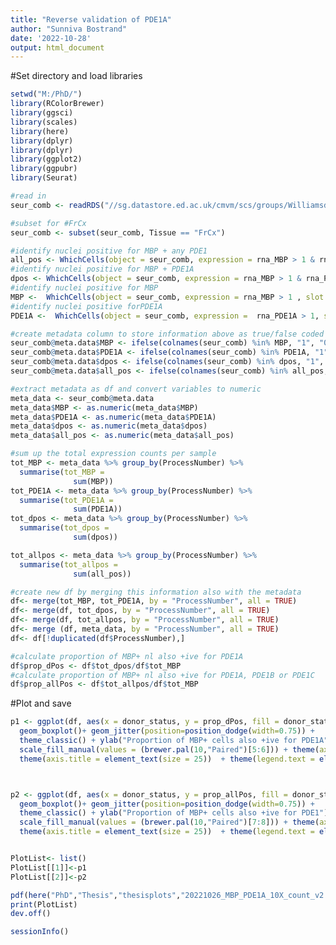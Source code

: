 ---
title: "Reverse validation of PDE1A"
author: "Sunniva Bostrand"
date: '2022-10-28'
output: html_document
---
#Set directory and load libraries
```{r}
setwd("M:/PhD/")
library(RColorBrewer)
library(ggsci)
library(scales)
library(here)
library(dplyr)
library(dplyr)
library(ggplot2)
library(ggpubr)
library(Seurat)
```

```{r}
#read in
seur_comb <- readRDS("//sg.datastore.ed.ac.uk/cmvm/scs/groups/Williamsdata/Sunniva/HD/datasets/06_swapped/20211005_seur_comb_qc_integrated_annot_swappedsamples.rds")

#subset for #FrCx
seur_comb <- subset(seur_comb, Tissue == "FrCx")

#identify nuclei positive for MBP + any PDE1
all_pos <- WhichCells(object = seur_comb, expression = rna_MBP > 1 & rna_PDE1B > 1 | rna_MBP > 1 & rna_PDE1C > 1 | rna_MBP > 1 & rna_PDE1A > 1, slot = "counts")
#identify nuclei positive for MBP + PDE1A
dpos <- WhichCells(object = seur_comb, expression = rna_MBP > 1 & rna_PDE1A > 1, slot = "counts")
#identify nuclei positive for MBP 
MBP <-  WhichCells(object = seur_comb, expression = rna_MBP > 1 , slot = "counts")
#identify nuclei positive forPDE1A
PDE1A <-  WhichCells(object = seur_comb, expression =  rna_PDE1A > 1, slot = "counts")

#create metadata column to store information above as true/false coded with 1 = T and 0 = F
seur_comb@meta.data$MBP <- ifelse(colnames(seur_comb) %in% MBP, "1", "0")
seur_comb@meta.data$PDE1A <- ifelse(colnames(seur_comb) %in% PDE1A, "1", "0")
seur_comb@meta.data$dpos <- ifelse(colnames(seur_comb) %in% dpos, "1", "0")
seur_comb@meta.data$all_pos <- ifelse(colnames(seur_comb) %in% all_pos, "1", "0")

#extract metadata as df and convert variables to numeric
meta_data <- seur_comb@meta.data 
meta_data$MBP <- as.numeric(meta_data$MBP)
meta_data$PDE1A <- as.numeric(meta_data$PDE1A)
meta_data$dpos <- as.numeric(meta_data$dpos)
meta_data$all_pos <- as.numeric(meta_data$all_pos)

#sum up the total expression counts per sample
tot_MBP <- meta_data %>% group_by(ProcessNumber) %>% 
  summarise(tot_MBP = 
              sum(MBP))
tot_PDE1A <- meta_data %>% group_by(ProcessNumber) %>% 
  summarise(tot_PDE1A = 
              sum(PDE1A))
tot_dpos <- meta_data %>% group_by(ProcessNumber) %>% 
  summarise(tot_dpos = 
              sum(dpos))

tot_allpos <- meta_data %>% group_by(ProcessNumber) %>% 
  summarise(tot_allpos = 
              sum(all_pos))

#create new df by merging this information also with the metadata
df<- merge(tot_MBP, tot_PDE1A, by = "ProcessNumber", all = TRUE)
df<- merge(df, tot_dpos, by = "ProcessNumber", all = TRUE)
df<- merge(df, tot_allpos, by = "ProcessNumber", all = TRUE)
df<- merge (df, meta_data, by = "ProcessNumber", all = TRUE)
df<- df[!duplicated(df$ProcessNumber),]

#calculate proportion of MBP+ nl also +ive for PDE1A
df$prop_dPos <- df$tot_dpos/df$tot_MBP
#calculate proportion of MBP+ nl also +ive for PDE1A, PDE1B or PDE1C
df$prop_allPos <- df$tot_allpos/df$tot_MBP

```

#Plot and save
```{r}
p1 <- ggplot(df, aes(x = donor_status, y = prop_dPos, fill = donor_status)) +
  geom_boxplot()+ geom_jitter(position=position_dodge(width=0.75)) +
  theme_classic() + ylab("Proportion of MBP+ cells also +ive for PDE1A") + xlab("Condition") + 
  scale_fill_manual(values = (brewer.pal(10,"Paired")[5:6])) + theme(axis.text = element_text(size = 20))  +
  theme(axis.title = element_text(size = 25))  + theme(legend.text = element_text(size = 20))  + theme(legend.title = element_text(size = 20)) + ylim(0,1)



p2 <- ggplot(df, aes(x = donor_status, y = prop_allPos, fill = donor_status)) +
  geom_boxplot()+ geom_jitter(position=position_dodge(width=0.75)) +
  theme_classic() + ylab("Proportion of MBP+ cells also +ive for PDE1") + xlab("Condition") + 
  scale_fill_manual(values = (brewer.pal(10,"Paired")[7:8])) + theme(axis.text = element_text(size = 20))  +
  theme(axis.title = element_text(size = 25))  + theme(legend.text = element_text(size = 20))  + theme(legend.title = element_text(size = 20)) + ylim(0,1)


PlotList<- list()
PlotList[[1]]<-p1
PlotList[[2]]<-p2

pdf(here("PhD","Thesis","thesisplots","20221026_MBP_PDE1A_10X_count_v2.pdf"), width = 7, height = 9)
print(PlotList)
dev.off()

```

```{r}

sessionInfo()

```
